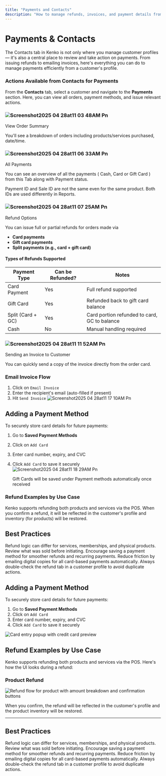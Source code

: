```yaml
---
title: "Payments and Contacts"
description: "How to manage refunds, invoices, and payment details from the Contacts tab in Kenko."
---
```


# Payments & Contacts

The Contacts tab in Kenko is not only where you manage customer profiles — it's also a central place to review and take action on payments. From issuing refunds to emailing invoices, here's everything you can do to manage payments efficiently from a customer's profile.

### Actions Available from Contacts for Payments

From the **Contacts** tab, select a customer and navigate to the **Payments** section. Here, you can view all orders, payment methods, and issue relevant actions.

### ![Screenshot2025 04 28at11 03 48AM Pn](/images/Screenshot2025-04-28at11.03.48AM.png)

View Order Summary

You'll see a breakdown of orders including products/services purchased, date/time.

### ![Screenshot2025 04 28at11 06 33AM Pn](/images/Screenshot2025-04-28at11.06.33AM.png)

All Payments

You can see an overview of all the payments ( Cash, Card or Gift Card ) from this Tab along with Payment status.

<Note>
  Payment ID and Sale ID are not the same even for the same product. Both IDs are used differently in Reports.
</Note>

### ![Screenshot2025 04 28at11 07 25AM Pn](/images/Screenshot2025-04-28at11.07.25AM.png)

Refund Options

You can issue full or partial refunds for orders made via

- **Card payments**
- **Gift card payments**
- **Split payments (e.g., card \+ gift card)**

#### Types of Refunds Supported

| Payment Type       | Can be Refunded? | Notes                                        |
| ------------------ | ---------------- | -------------------------------------------- |
| Card Payment       | Yes              | Full  refund supported                       |
| Gift Card          | Yes              | Refunded back to gift card balance           |
| Split (Card \+ GC) | Yes              | Card portion refunded to card, GC to balance |
| Cash               | No               | Manual handling required                     |

### ![Screenshot2025 04 28at11 11 52AM Pn](/images/Screenshot2025-04-28at11.11.52AM.png)

Sending an Invoice to Customer

You can quickly send a copy of the invoice directly from the order card.

### Email Invoice Flow

1. Click on `Email Invoice`
2. Enter the recipient's email (auto-filled if present)
3. Hit `Send Invoice`
   ![Screenshot2025 04 28at11 17 10AM Pn](/images/Screenshot2025-04-28at11.17.10AM.png)

## Adding a Payment Method

To securely store card details for future payments:

1. Go to **Saved Payment Methods**
2. Click on `Add Card`
3. Enter card number, expiry, and CVC
4. Click `Add Card` to save it securely
   ![Screenshot2025 04 28at11 18 29AM Pn](/images/Screenshot2025-04-28at11.18.29AM.png)

   
   <Note>
     Gift Cards will be saved under Payment methods automatically once received
   </Note>

### Refund Examples by Use Case

Kenko supports refunding both products and services via the POS. When you confirm a refund, it will be reflected in the customer's profile and inventory (for products) will be restored.

## Best Practices

<CardGroup cols="2">
  <Card title="Always Check Order Type" icon="search-check">
    Refund logic can differ for services, memberships, and physical products. Review what was sold before initiating.
  </Card>
  <Card title="Use Stored Cards" icon="credit-card">
    Encourage saving a payment method for smoother refunds and recurring payments.
  </Card>
  <Card title="Prefer Email Invoices" icon="mail">
    Reduce friction by emailing digital copies for all card-based payments automatically.
  </Card>
  <Card title="Monitor Refund History" icon="history">
    Always double-check the refund tab in a customer profile to avoid duplicate actions.
  </Card>
</CardGroup>

## Adding a Payment Method

To securely store card details for future payments:

1. Go to **Saved Payment Methods**
2. Click on `Add Card`
3. Enter card number, expiry, and CVC
4. Click `Add Card` to save it securely

<img
  src="/images/Screenshot-2025-04-25-at-6.47.39 PM.png"
  alt="Card entry popup with credit card preview"
  className="rounded-lg"
/>

## Refund Examples by Use Case

Kenko supports refunding both products and services via the POS. Here's how the UI looks during a refund:

### Product Refund

<img
  src="/images/Screenshot-2025-04-25-at-6.47.52 PM.png"
  alt="Refund flow for product with amount breakdown and confirmation buttons"
  className="rounded-lg"
/>

When you confirm, the refund will be reflected in the customer's profile and the product inventory will be restored.

---

## Best Practices

<CardGroup cols="2">
  <Card title="Always Check Order Type" icon="search-check">
    Refund logic can differ for services, memberships, and physical products. Review what was sold before initiating.
  </Card>
  <Card title="Use Stored Cards" icon="credit-card">
    Encourage saving a payment method for smoother refunds and recurring payments.
  </Card>
  <Card title="Prefer Email Invoices" icon="mail">
    Reduce friction by emailing digital copies for all card-based payments automatically.
  </Card>
  <Card title="Monitor Refund History" icon="history">
    Always double-check the refund tab in a customer profile to avoid duplicate actions.
  </Card>
</CardGroup>